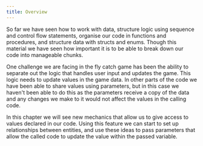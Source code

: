 ```yaml
---
title: Overview
---
```


<div class="not-content">
  <YouTube id="RNl3B0qjshU" params="fs=1&modestbranding=1&rel=0"/>
</div>

So far we have seen how to work with data, structure logic using sequence and control flow statements, organise our code in functions and procedures, and structure data with structs and enums. Though this material we have seen how important it is to be able to break down our code into manageable chunks.

One challenge we are facing in the fly catch game has been the ability to separate out the logic that handles user input and updates the game. This logic needs to update values in the game data. In other parts of the code we have been able to share values using parameters, but in this case we haven't been able to do this as the parameters receive a copy of the data and any changes we make to it would not affect the values in the calling code.

In this chapter we will see new mechanics that allow us to give access to values declared in our code. Using this feature we can start to set up relationships between entities, and use these ideas to pass parameters that allow the called code to update the value within the passed variable.

